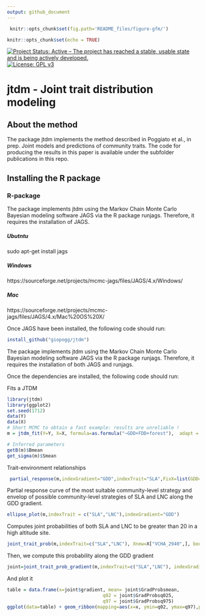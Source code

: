 ```yaml
---
output: github_document
---
```


<!-- README.md is generated from README.Rmd. Please edit that file -->

```r
 knitr::opts_chunk$set(fig.path='README_files/figure-gfm/')
```
 
```r
knitr::opts_chunk$set(echo = TRUE)
```

[![Project Status: Active – The project has reached a stable, usable state and is being actively developed.](http://www.repostatus.org/badges/latest/active.svg)](http://www.repostatus.org/#active)
[![License: GPL v3](https://img.shields.io/badge/License-GPL%20v3-blue.svg)](https://www.gnu.org/licenses/gpl-3.0)



# jtdm - Joint trait distribution modeling

## About the method

The package jtdm implements the method described in Poggiato et al., in prep. Joint models and predictions of community traits. The code for producing the results in this paper is available under the subfolder publications in this repo.

## Installing the R package

### R-package
The package implements jtdm using the Markov Chain Monte Carlo Bayesian modeling software JAGS via the R package runjags. Therefore, it requires the installation of JAGS.


##### Ubutntu
sudo apt-get install jags


##### Windows
https://sourceforge.net/projects/mcmc-jags/files/JAGS/4.x/Windows/


##### Mac
https://sourceforge.net/projects/mcmc-jags/files/JAGS/4.x/Mac%20OS%20X/

Once JAGS have been installed, the following code should run:

```r
install_github("giopogg/jtdm")
```

The package implements jtdm using the Markov Chain Monte Carlo Bayesian modeling software JAGS via the R package runjags. Therefore, it requires the installation of both JAGS and runjags. 

Once the dependencies are installed, the following code should run:

Fits a JTDM
```r
library(jtdm)
library(ggplot2)
set.seed(1712)
data(Y)
data(X)
# Short MCMC to obtain a fast example: results are unreliable !
m = jtdm_fit(Y=Y, X=X, formula=as.formula("~GDD+FDD+forest"),  adapt = 10, burnin = 100, sample = 100)

# Inferred parameters
getB(m)$Bmean
get_sigma(m)$Smean
```
Trait-environment relationships
``` r
 partial_response(m,indexGradient="GDD",indexTrait="SLA",FixX=list(GDD=NULL,FDD=NULL,forest=1))$p
 ```
 
Partial response curve of the most suitable community-level strategy and envelop of possible community-level strategies of SLA and LNC along the GDD gradient.
```r
ellipse_plot(m,indexTrait = c("SLA","LNC"),indexGradient="GDD")
```

Computes joint probabilities of both SLA and LNC to be greater than 20 in a high altitude site.
```r
joint_trait_prob(m,indexTrait=c("SLA","LNC"), Xnew=X["VCHA_2940",], bounds=list(c(20,Inf),c(20,Inf)))$PROBmean

```
Then, we compute this probability along the GDD gradient
``` r
joint=joint_trait_prob_gradient(m,indexTrait=c("SLA","LNC"), indexGradient="GDD", bounds=list(c(mean(Y[,"SLA"]),Inf),c(mean(Y[,"SLA"]),Inf)))
```
And plot it


```r
table = data.frame(x=joint$gradient, mean= joint$GradProbsmean,
                                   q02 = joint$GradProbsq025,
                                   q97 = joint$GradProbsq975)
ggplot(data=table) + geom_ribbon(mapping=aes(x=x, ymin=q02, ymax=q97),position = position_dodge(0.3), size=1,alpha=0.2) + geom_line(mapping=aes(x=x, y=mean), size=1, position=position_dodge(width=0.3),col="#F8766D") + xlab("GDD")  + theme_classic() +              ggtitle("Joint probability of SLA and LNC to be both greater than 10 as a function of GDD")
```
